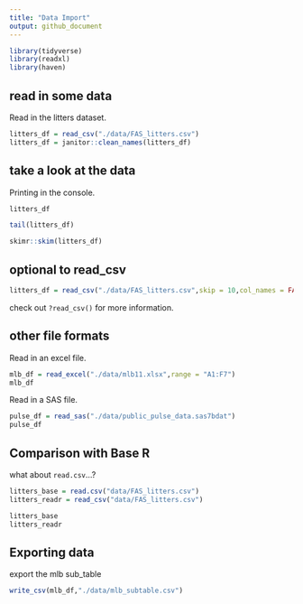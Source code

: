 ```yaml
---
title: "Data Import"
output: github_document
---
```


```r
library(tidyverse)
library(readxl)
library(haven)
```

## read in some data

Read in the litters dataset.

```r
litters_df = read_csv("./data/FAS_litters.csv")
litters_df = janitor::clean_names(litters_df)
```



## take a look at the data

Printing in the console.

```r
litters_df
```

```r
tail(litters_df)
```

```r
skimr::skim(litters_df)
```

## optional to read_csv
```r
litters_df = read_csv("./data/FAS_litters.csv",skip = 10,col_names = FALSE)
```

check out `?read_csv()` for more information.

## other file formats

Read in an excel file.
```r
mlb_df = read_excel("./data/mlb11.xlsx",range = "A1:F7")
mlb_df
```

Read in a SAS file.

```r
pulse_df = read_sas("./data/public_pulse_data.sas7bdat")
pulse_df
```

## Comparison with Base R

what about `read.csv`...?
```r
litters_base = read.csv("data/FAS_litters.csv")
litters_readr = read_csv("data/FAS_litters.csv")

litters_base
litters_readr
```

## Exporting data

export the mlb sub_table

```r
write_csv(mlb_df,"./data/mlb_subtable.csv")
```

